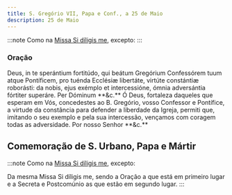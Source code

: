 ```yaml
---
title: S. Gregório VII, Papa e Conf., a 25 de Maio
description: 25 de Maio
---
```


:::note
Como na [Missa Si díligis me](/missal/comum/sumospontifices), excepto:
:::

### Oração

<div class="side-by-side not-content">
  <span class="text-justify">
    Deus, in te sperántium fortitúdo, qui beátum Gregórium Confessórem tuum
    atque Pontíficem, pro tuénda Ecclésiæ libertáte, virtúte constántiæ
    roborásti: da nobis, ejus exémplo et intercessióne, ómnia adversántia
    fórtiter superáre. Per Dóminum **&c.**
  </span>
  <span class="text-justify">
    Ó Deus, fortaleza daqueles que esperam em Vós, concedestes ao B. Gregório,
    vosso Confessor e Pontífice, a virtude da constância para defender a
    liberdade da Igreja, permiti que, imitando o seu exemplo e pela sua
    intercessão, vençamos com coragem todas as adversidade. Por nosso Senhor
    **&c.**
  </span>
</div>

## Comemoração de S. Urbano, Papa e Mártir

:::note
Como na [Missa Si díligis me](/missal/comum/sumospontifices), excepto:

Da mesma Missa Si díligis me, sendo a Oração a que está em primeiro lugar e a
Secreta e Postcomúnio as que estão em segundo lugar.
:::
